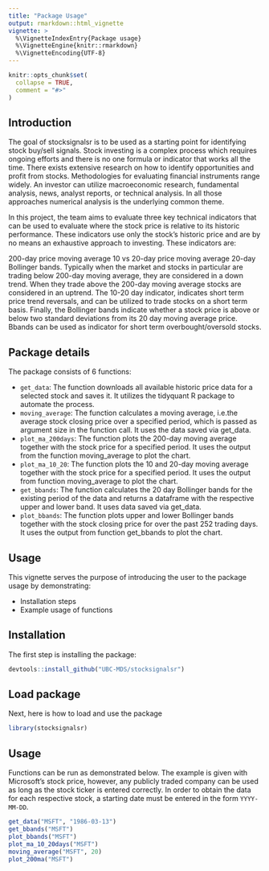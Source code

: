 ```yaml
---
title: "Package Usage"
output: rmarkdown::html_vignette
vignette: >
  %\VignetteIndexEntry{Package usage}
  %\VignetteEngine{knitr::rmarkdown}
  %\VignetteEncoding{UTF-8}
---
```


```r
knitr::opts_chunk$set(
  collapse = TRUE,
  comment = "#>"
)
```

## Introduction
The goal of stocksignalsr is to be used as a starting point for
identifying stock buy/sell signals. Stock investing is a complex process
which requires ongoing efforts and there is no one formula or indicator
that works all the time. There exists extensive research on how to
identify opportunities and profit from stocks. Methodologies for
evaluating financial instruments range widely. An investor can utilize
macroeconomic research, fundamental analysis, news, analyst reports, or
technical analysis. In all those approaches numerical analysis is the
underlying common theme.

In this project, the team aims to evaluate three key technical
indicators that can be used to evaluate where the stock price is
relative to its historic performance. These indicators use only the
stock’s historic price and are by no means an exhaustive approach to
investing. These indicators are:

200-day price moving average 10 vs 20-day price moving average 20-day
Bollinger bands. Typically when the market and stocks in particular are
trading below 200-day moving average, they are considered in a down
trend. When they trade above the 200-day moving average stocks are
considered in an uptrend. The 10-20 day indicator, indicates short term
price trend reversals, and can be utilized to trade stocks on a short
term basis. Finally, the Bollinger bands indicate whether a stock price
is above or below two standard deviations from its 20 day moving average price.
Bbands can be used as indicator for short term overbought/oversold
stocks.

## Package details

The package consists of 6 functions:

-   `get_data`: The function downloads all available historic price data
    for a selected stock and saves it. It utilizes the tidyquant R
    package to automate the process.
-   `moving_average`: The function calculates a moving average, i.e.the
    average stock closing price over a specified period, which is passed
    as argument size in the function call. It uses the data saved via
    get_data.
-   `plot_ma_200days`: The function plots the 200-day moving average
    together with the stock price for a specified period. It uses the
    output from the function moving_average to plot the chart.
-   `plot_ma_10_20`: The function plots the 10 and 20-day moving average
    together with the stock price for a specified period. It uses the
    output from function moving_average to plot the chart.
-   `get_bbands`: The function calculates the 20 day Bollinger bands for
    the existing period of the data and returns a dataframe with the
    respective upper and lower band. It uses data saved via get_data.
-   `plot_bbands`: The function plots upper and lower Bollinger bands
    together with the stock closing price for over the past 252 trading
    days. It uses the output from function get_bbands to plot the chart.


## Usage

This vignette serves the purpose of introducing the user to the package usage by demonstrating:

* Installation steps
* Example usage of functions

## Installation

The first step is installing the package:

```r
devtools::install_github("UBC-MDS/stocksignalsr")

```


## Load package

Next, here is how to load and use the package


```r
library(stocksignalsr)

```

## Usage

Functions can be run as demonstrated below. The example is given with Microsoft's stock price, however, any publicly traded company can be used as long as the stock ticker is entered correctly.  In order to obtain the data for each respective stock, a starting date must be entered in the form `YYYY-MM-DD`.


```r
get_data("MSFT", "1986-03-13")
get_bbands("MSFT")
plot_bbands("MSFT")
plot_ma_10_20days("MSFT")
moving_average("MSFT", 20)
plot_200ma("MSFT")
```















